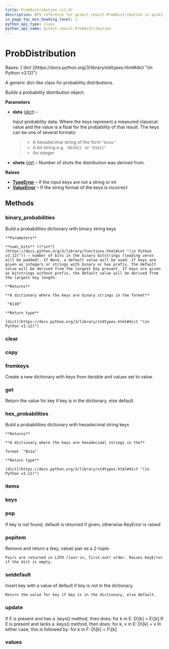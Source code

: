 ```yaml
---
title: ProbDistribution (v1.0)
description: API reference for qiskit.result.ProbDistribution in qiskit v1.0
in_page_toc_min_heading_level: 1
python_api_type: class
python_api_name: qiskit.result.ProbDistribution
---
```


# ProbDistribution

<Class id="qiskit.result.ProbDistribution" isDedicatedPage={true} github="https://github.com/Qiskit/qiskit/tree/stable/1.0/qiskit/result/distributions/probability.py#L23-L100" signature="qiskit.result.ProbDistribution(data, shots=None)" modifiers="class">
  Bases: [`dict`](https://docs.python.org/3/library/stdtypes.html#dict "(in Python v3.12)")

  A generic dict-like class for probability distributions.

  Builds a probability distribution object.

  **Parameters**

  *   **data** ([*dict*](https://docs.python.org/3/library/stdtypes.html#dict "(in Python v3.12)")) –

      Input probability data. Where the keys represent a measured classical value and the value is a float for the probability of that result. The keys can be one of several formats:

      > *   A hexadecimal string of the form `"0x4a"`
      > *   A bit string e.g. `'0b1011'` or `"01011"`
      > *   An integer

  *   **shots** ([*int*](https://docs.python.org/3/library/functions.html#int "(in Python v3.12)")) – Number of shots the distribution was derived from.

  **Raises**

  *   [**TypeError**](https://docs.python.org/3/library/exceptions.html#TypeError "(in Python v3.12)") – If the input keys are not a string or int
  *   [**ValueError**](https://docs.python.org/3/library/exceptions.html#ValueError "(in Python v3.12)") – If the string format of the keys is incorrect

  ## Methods

  ### binary\_probabilities

  <Function id="qiskit.result.ProbDistribution.binary_probabilities" github="https://github.com/Qiskit/qiskit/tree/stable/1.0/qiskit/result/distributions/probability.py#L75-L91" signature="binary_probabilities(num_bits=None)">
    Build a probabilities dictionary with binary string keys

    **Parameters**

    **num\_bits** ([*int*](https://docs.python.org/3/library/functions.html#int "(in Python v3.12)")) – number of bits in the binary bitstrings (leading zeros will be padded). If None, a default value will be used. If keys are given as integers or strings with binary or hex prefix, the default value will be derived from the largest key present. If keys are given as bitstrings without prefix, the default value will be derived from the largest key length.

    **Returns**

    **A dictionary where the keys are binary strings in the format**

    `"0110"`

    **Return type**

    [dict](https://docs.python.org/3/library/stdtypes.html#dict "(in Python v3.12)")
  </Function>

  ### clear

  <Function id="qiskit.result.ProbDistribution.clear" signature="clear() → None.  Remove all items from D." />

  ### copy

  <Function id="qiskit.result.ProbDistribution.copy" signature="copy() → a shallow copy of D" />

  ### fromkeys

  <Function id="qiskit.result.ProbDistribution.fromkeys" signature="fromkeys(value=None, /)">
    Create a new dictionary with keys from iterable and values set to value.
  </Function>

  ### get

  <Function id="qiskit.result.ProbDistribution.get" signature="get(key, default=None, /)">
    Return the value for key if key is in the dictionary, else default.
  </Function>

  ### hex\_probabilities

  <Function id="qiskit.result.ProbDistribution.hex_probabilities" github="https://github.com/Qiskit/qiskit/tree/stable/1.0/qiskit/result/distributions/probability.py#L93-L100" signature="hex_probabilities()">
    Build a probabilities dictionary with hexadecimal string keys

    **Returns**

    **A dictionary where the keys are hexadecimal strings in the**

    format `"0x1a"`

    **Return type**

    [dict](https://docs.python.org/3/library/stdtypes.html#dict "(in Python v3.12)")
  </Function>

  ### items

  <Function id="qiskit.result.ProbDistribution.items" signature="items() → a set-like object providing a view on D's items" />

  ### keys

  <Function id="qiskit.result.ProbDistribution.keys" signature="keys() → a set-like object providing a view on D's keys" />

  ### pop

  <Function id="qiskit.result.ProbDistribution.pop" signature="pop(k[, d]) → v, remove specified key and return the corresponding value.">
    If key is not found, default is returned if given, otherwise KeyError is raised
  </Function>

  ### popitem

  <Function id="qiskit.result.ProbDistribution.popitem" signature="popitem()">
    Remove and return a (key, value) pair as a 2-tuple.

    Pairs are returned in LIFO (last-in, first-out) order. Raises KeyError if the dict is empty.
  </Function>

  ### setdefault

  <Function id="qiskit.result.ProbDistribution.setdefault" signature="setdefault(key, default=None, /)">
    Insert key with a value of default if key is not in the dictionary.

    Return the value for key if key is in the dictionary, else default.
  </Function>

  ### update

  <Function id="qiskit.result.ProbDistribution.update" signature="update([E, ]**F) → None.  Update D from dict/iterable E and F.">
    If E is present and has a .keys() method, then does: for k in E: D\[k] = E\[k] If E is present and lacks a .keys() method, then does: for k, v in E: D\[k] = v In either case, this is followed by: for k in F: D\[k] = F\[k]
  </Function>

  ### values

  <Function id="qiskit.result.ProbDistribution.values" signature="values() → an object providing a view on D's values" />
</Class>

